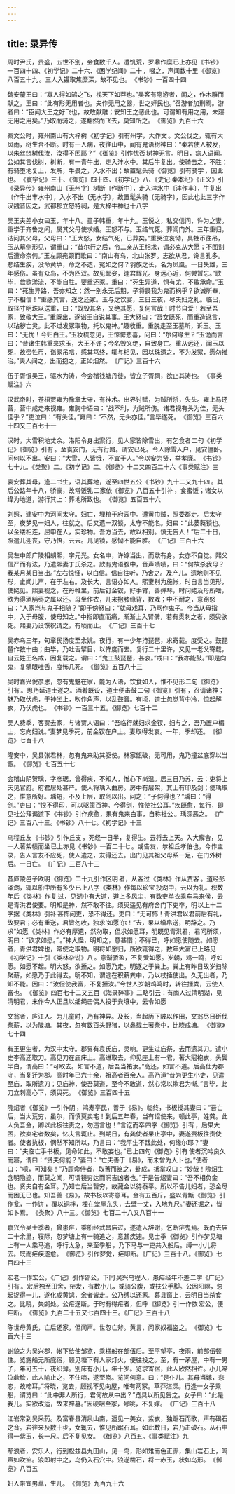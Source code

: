 ```yaml
---
---
---
```

title: 录异传
---



周时尹氏，贵盛，五世不别，会食数千人。遭饥荒，罗鼎作糜 已上亦见《书钞》一百四十四、《初学记》二十六、《困学纪闻》二十 ，啜之，声闻数十里 《御览》八百五十九 。三人入镬取焦糜深，故不见也。 《书钞》一百四十四 

魏安釐王曰：“寡人得如鹄之飞，视天下如莽也。”吴客有隐游者，闻之，作木雕而献之。王曰：“此有形无用者也。夫作无用之器，世之奸民也。”召游者加刑焉。游者曰：“臣闻大王之好飞也，故敢献雕；安知王之恶此也。可谓知有用之用，未寤无用之用矣。”乃取而骑之，遂翻然而飞去，莫知所之。 《御览》九百十六 

秦文公时，雍州南山有大梓树 《初学记》引有州字，大作文 。文公伐之，辄有大风雨，树生合不断。时有一人病，夜往山中，闻有鬼语树神曰：“秦若使人被发，以朱丝绕树伐汝，汝得不困耶？” 《御览》引作忧否 树神无言。明日，病人语闻。公如其言伐树，树断，有一青牛出，走入沣水中。其后牛复出。使骑击之，不胜；有骑堕地复上，发解，牛畏之，入水不出；故置髦头骑 《御览》引有骑字 ，因此也。 《寰宇记》三十、《御览》四十四、《初学记》八、《史记·秦本纪》《正义》引《录异传》雍州南山〔无州字〕树断〔作断中〕，走入沣水中〔沣作丰〕，牛复出〔作牛出丰水中〕，入水不出〔无水字〕，故置髦头骑〔无骑字〕，因此也此三字作汉魏晋因之，武都郡立怒特祠，是大梓牛神也十八字 

吴王夫差小女曰玉，年十八。童子韩重，年十九。玉悦之，私交信问，许为之妻。重学于齐鲁之间，属其父母使求婚。王怒不与。玉结气死。葬阊门外。三年重归，诘问其父母，父母曰：“王大怒，女结气死，已葬矣。”重哭泣哀恸，具牲币往吊，玉从墓侧形见，谓重曰：“昔尔行之后，令二亲从王相求，谓必克从大愿；不图别后遭命奈何。”玉左顾宛颈而歌曰：“南山有乌，北山张罗。志欲从君，谗言孔多。悲结生疾，没命黄垆，命之不造，冤如之何？羽族之长，名为凤凰。一日失雄，三年感伤。虽有众鸟，不为匹双。故见鄙姿，逢君辉光。身远心近，何尝暂忘。”歌毕，歔欷涕流，不能自胜。要重还冢。重曰：“死生异道，惧有尤，不敢承命。”玉曰：“死生异路，吾亦知之；然一别永无后期，子将畏我为鬼而祸乎？欲诚所奉，宁不相信！”重感其言，送之还冢。玉与之饮宴，三日三夜，尽夫妇之礼。临出，取径寸明珠以送重，曰：“既毁其名，又绝其愿，复何言哉！时节自爱！若至吾家，致敬大王。”重既出，遂诣王自说其事。王大怒曰：“吾女既死，而重造讹言，以玷秽亡灵。此不过发冢取物，托以鬼神。”趣收重。重脱走至玉墓所，诉玉。玉曰：“无忧！今归白王。”玉妆梳忽见，王惊愕悲喜，问曰：“尔何缘生？”玉诡而言曰：“昔诸生韩重来求玉，大王不许；今名毁义绝，自致身亡。重从远还，闻玉以死，故赍牲币，诣冢吊唁，感其笃终，辄与相见，因以珠遗之，不为发冢，愿勿推治。”夫人闻之，出而抱之，正如烟然。 《广记》三百十六 

伍子胥恨吴王，驱水为涛，今会稽钱塘丹徒，皆立子胥祠，欲止其涛也。 《事类赋注》六 

汉武帝时，苍梧贾雍为豫章太守，有神术。出界讨赋，为贼所杀，失头。雍上马还营，营中咸走来视雍。雍胸中语曰：“战不利，为贼所伤。诸君视有头为佳，无头佳乎？”吏泣曰：“有头佳。”雍曰：“不然，无头亦佳。”言毕遂死。 《御览》三百六十四又三百七十一 

汉时，大雪积地丈余。洛阳令身出案行，见人家皆除雪出，有乞食者 二句《初学记》《御览》引有 。至袁安门，无有行路。谓安已死。令人除雪入户，见安僵卧。问何以不出。安曰：“大雪，人皆饿，不宜干人。”令以安为贤，举孝廉。 《书钞》七十九。《类聚》二。《初学记》二。《御览》十二又四百二十六《事类赋注》三 

袁安葬其母，逢二书生，语其葬地，遂至四世五公 《书钞》九十二又九十四 。其后公路年十八，骄豪，故常饭乳 二家依《御览》八百五十引补 ，食蜜饭；诸女以绛为地道，游行其上：葬地所致也。 《御览》五百五十六 

刘照，建安中为河间太守。妇亡，埋棺于府园中。遭黄巾贼，照委郡走。后太守至，夜梦见一妇人，往就之。后又遗一双锁，太守不能名。妇曰：“此萎蕤锁也。以金缕相连，屈申在人，实珍物。吾方当去，故以相别。慎无告人！”后二十日，照遣儿迎丧，守乃悟，云云。儿见锁，感恸不能自胜。 《广记》三百十六 

吴左中郎广陵相胡熙，字元光。女名中，许嫁当出，而歘有身。女亦不自觉。熙父信严而有法，乃遣熙妻丁氏杀之。欻有鬼语腹中，音声啧啧，曰：“何故杀我母？我某月某日当出。”左右惊怪，以白信。信自往听，乃舍之。及产儿，遗地则不见形，止闻儿声，在于左右。及长大，言语亦如人。熙妻别为施帐，时自言当见形，使姥见。熙妻视之，在丹帷里，前后钉金钗，好手臂，善弹琴，时问姥及母所嗜，欲为得酒脯枣之属以还。母坐作衣，儿来抱膝缘背，数戏；中不耐之，意窃怒曰：“人家岂与鬼子相随？”即于傍怒曰：“就母戏耳，乃骂作鬼子。今当从母指中，入于母腹，使母知之。”中指即直而痛，渐渐上入臂髀，若有贯刺之者，须臾欲死。熙妻乃设馔祝请之，有顷而止。 《广记》三百十七 

吴赤乌三年，句章民扬度至余姚。夜行，有一少年持琵琶，求寄载。度受之。鼓琵琶作数十曲；曲毕，乃吐舌擘目，以怖度而去。复行二十里许，又见一老父寄载，自云姓王名戒，因复载之。谓曰：“鬼工鼓琵琶，甚哀。”戒曰：“我亦能鼓。”即是向鬼，复擘眼吐舌，度怖几死。 《御览》五百八十三 

吴时嘉兴倪彦思，忽有鬼魅在家，能为人语，饮食如人，惟不见形 二句《御览》引有 。思乃延道士逐之。酒肴既设，道士便击鼓 二句《御览》引有 ，召请诸神；魅乃取伏虎，于神坐上，吹作角声，以乱鼓音。有顷，道士忽觉背中冷，惊起解衣，乃伏虎也。 《书钞》一百三十五。《御览》七百十二 

吴人费季，客贾去家，与诸贾人语曰：“吾临行就妇求金钗，妇与之，吾乃置户楣上，忘向妇说。”妻梦见季死，前金钗在户上。妻取得发哀。一年，季却还。 《御览》七百十八 

隆安中，吴县张君林，忽有鬼来助其驱使。林家甑破，无可用，鬼乃撞盆底穿以当甑。 《御览》七百五十七 

会稽山阴贺瑀，字彦琚，曾得疾，不知人，惟心下尚温。居三日乃苏，云：吏将上天见官府。府君居处甚严。使人将瑀入曲房。房中有层架，其上有印及剑；使瑀取之，惟意所好。瑀短，不及上层，取剑以出。问之：“子何得也？”瑀曰：“得剑。”吏曰：“恨不得印，可以驱策百神。今得剑，惟使社公耳。”疾既愈，每行，即见社公拜谒道下 《书钞》引作疾愈，果有鬼来白事，自称社公 。瑀深恶之。 《广记》三百八十三。《书钞》八十七。《初学记》十三 

乌程丘友 《书钞》引作丘支 ，死经一日半，复得生。云将去上天。入大廨舍，见一人著紫帻而坐 已上亦见《书钞》一百二十七 。或告友，尔祖丘孝伯也，今作主录，告人言友不应死，使人遣之，友得还去。出门见其祖父母系一足，在门外树后。一日亡。 《广记》三百八十三 

昔庐陵邑子欧明 《御览》二十九引作区明 者，从客过 《类林》作从贾客 。道经彭泽湖，辄以船中所有多少 已上八字《类林》作每以珍宝 投湖中，云以为礼。积数年后 《类林》作复 过，见湖中有大道，道上多风尘，有数吏单衣乘车马来侯，云是青洪君使要。明知是神，然不敢不往。须臾遥见有府舍门下吏卒，明 以上十二字据《类林》引补 甚怖问吏，恐不得还。吏曰：“无可怖！青洪君以君前后有礼，故要君；必有重送，君皆勿收，独求‘如愿’尔！”去，果以缯帛送，明辞之。乃求“如愿 《类林》作必有厚遗，然勿取，但求如愿耳，明既见青洪君，君问所须，明曰：“欲求如愿。” 。”神大怪，明知之，意甚惜；不得已，呼如愿使随去。如愿者，青洪君婢也，常使之取物。明将如愿归，所欲辄得之，数年大富 已上略见《初学记》十引《类林杂说》八 。意渐骄盈，不复爱如愿。岁朝，鸡一鸣，呼如愿。如愿不起。明大怒，欲捶之。如愿乃走。明逐之于粪上。粪上有昨日故岁扫除聚薪，如愿乃于此得去。明不知，谓逃在积薪粪中，乃以杖捶使出。久无出者，乃知不能。因曰：“汝但使我富，不复捶汝。”今世人岁朝鸡鸣时，转往捶粪，云使人富也。 《御览》四百七十二又五百《海录碎事》二略引云：有商人过清明湖，见清明君，末作今人正旦以细绳击偶人投于粪壤中，云令如愿 

文翁者，庐江人。为儿童时，乃有神异。及长，当起历下陂以作田，文翁尽日斫伐柴薪，以为陂塘。其夜，忽有数百头野猪，以鼻载土著柴中，比晓成塘。 《御览》七十四 

有王更生者，为汉中太守。郡界有袁氏庙，灵响。更生过庙祭，去而遗其刀。遣小史李高还取刀。高见刀在庙床上。高进取去，仰见座上有一君，著大冠袍衣，头鬓半白，谓高曰：“可取去。如言不道，后吾当祐汝。”高还，如言不道。后高仕为郡守，当复迁为郡。高时年已六十余，祖高者百余人。高乃道“昔为更生小吏，见遣至庙，取所遗刀；见庙神，使吾莫道，至今不敢道，然心常以欺君为惭。”言毕，此刀立刺高心下，须臾死。 《御览》三百四十五 

隗炤者 《御览》一引作阴 ，鸿寿亭民，善于《易》。临终，书板授其妻曰：“吾亡后，当大荒穷，虽尔，而慎莫卖宅！到后五年春，当有诏使来，顿此亭，姓龚。此人负吾金，卿以此板往责之，勿违言也！”言讫而卒 四字《御览》引有 ，后果大困，欲卖宅者数矣，忆夫言辄止。到期日，有龚使者果止亭中，妻遂赍板往责使者。使者执板，惘然不知所以，乃言曰：“我平生不践此处，何缘尔耶？”妻曰：“夫临亡手书板，见命如此，不敢妄也。” 已上四句《御览》引有 使者沉吟良久而寤，谓曰：“贤夫何能？”妻曰：“亡夫善于《易》，而未曾为人卜也。”使者曰：“噫，可知矣！”乃顾命侍者，取蓍而筮之，卦成，抵掌叹曰：“妙哉！隗炤生含明隐迹，而莫之闻，可谓镜穷达而洞吉凶者也。”于是告炤妻曰：“吾不相负金也。贤夫自有金耳。乃知亡后当暂穷，故藏金以待泰平。所以不告儿妇者，恐金尽而困无已也。知吾善《易》，故书板以寄意耳。金有五百斤，盛以青甒 《御览》引作瓮，一作饼 ，覆以铜柈，埋在堂屋东头，去壁一丈，入地九尺。”妻还掘之，皆如卜焉。 《类聚》八十三。《御览》七百二十八又八百十一 

嘉兴令吴士季者，曾患疟，乘船经武昌庙过，遂遣人辞谢，乞断疟鬼焉。既而去庙二十余里，寝际，忽梦塘上有一骑追之，意甚疾速。见士季 《御览》引作梦见塘上有一人乘马追，呼行太急，来至季船 ，乃下马与一吏共入船后。缚一小儿将去。既而疟疾遂愈。 《御览》引作梦觉，疟即断。《广记》三百十八。《御览》七百四十三 

宏老 一作宏公，《广记》引作邵公，下同 吴兴乌程人，患疟经年不差 二字《广记》引有 。宏后独至田舍，疟发，有数小儿，或骑公腹，或扶公手脚。公因阳瞑，忽起捉得一儿，遂化成黄鹢，余者皆走。公乃缚以还家。暮县窗上，云明日当杀食之。比晓，失鹢处。公疟遂断。于时有得疟者，但呼 《御览》引一作依 宏公，便疟断。 《御览》九百二十五又七百四十三。《广记》三百十八 

陈世母黄氏，亡后还家，但闻声。世忽亡斧。黄言，问家奴福盗之。 《御览》七百六十三 

谢貌之为吴兴郡，帐下给使邹览，乘樵船在部伍后。至平望亭，夜雨，前部伍顿住。览露船无所庇宿，顾见塘下有人家灯火，便往投之。至，有一茅屋，中有一男子，年可五十，夜织薄。别床有小儿，年十岁。览求寄宿，此人欣然相许。小儿啼泣歔欷，此人喻止之，不住啼，遂至晓。览问何意。曰：“是仆儿。其母当嫁，悲恋，故啼耳。”将晓，览去，顾视不见向屋，唯有两冢。草莽湛深。行逢一女子乘船，谓览曰：“此中非人所行，君何故从中出？”览具以所见告之。女子曰：“此是我儿。实欲改适，故来辞墓。”因硬咽至冢，号咷，不复嫁。 《广记》三百十八 

江岩常到吴采药。及富春县清泉山南，遥见一美女，紫衣，独踞石而歌，声有碣石之音。岩往来及数十步，女辄去，惟见所踞石耳。如此数日，岩乃击破石。从石中得一紫玉，长一尺。后不复见女。 《御览》八百五。《事类赋注》九 

邴浪者，安乐人，行到松兹县九田山，见一鸟，形如雉而色正赤，集山岩石上，鸣声如吹笙。浪即射中之，鸟仍入石穴中。浪遂凿石，将一赤玉，状如鸟形。 《御览》八百五 

妇人带宜男草，生儿。 《御览》九百九十六
